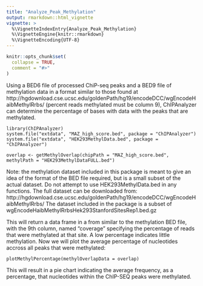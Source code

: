 ```yaml
---
title: "Analyze_Peak_Methylation"
output: rmarkdown::html_vignette
vignette: >
  %\VignetteIndexEntry{Analyze_Peak_Methylation}
  %\VignetteEngine{knitr::rmarkdown}
  %\VignetteEncoding{UTF-8}
---
```


```r
knitr::opts_chunk$set(
  collapse = TRUE,
  comment = "#>"
)
```

Using a BED6 file of processed ChiP-seq peaks and a BED9 file of methylation data in a format similar to those found at http://hgdownload.cse.ucsc.edu/goldenPath/hg19/encodeDCC/wgEncodeHaibMethylRrbs/ (percent reads methylated must be column 9), ChIPAnalyzer can determine the percentage of bases with data with the peaks that are methylated.

```
library(ChIPAnalyzer)
system.file("extdata", "MAZ_high_score.bed", package = "ChIPAnalyzer")
system.file("extdata", "HEK293MethylData.bed", package = "ChIPAnalyzer")

overlap <- getMethylOverlap(chipPath = "MAZ_high_score.bed", methylPath = "HEK293MethylDataFULL.bed")
```
Note: the methylation dataset included in this package is meant to give an idea of the format of the BED file required, but is a small subset of the actual dataset. Do not attempt to use HEK293MethylData.bed in any functions. The full dataset can be downloaded from: http://hgdownload.cse.ucsc.edu/goldenPath/hg19/encodeDCC/wgEncodeHaibMethylRrbs/
The dataset included in the package is a subset of wgEncodeHaibMethylRrbsHek293StanfordSitesRep1.bed.gz

This will return a data frame in a from similar to the methylation BED file, with the 9th column, named "coverage" specifying the percentage of reads that were methylated at that site. A low percentage indicates little methylation. Now we will plot the average percentage of nucleotides accross all peaks that were methylated:

```
plotMethylPercentage(methylOverlapData = overlap)
```

This will result in a pie chart indicating the average frequency, as a percentage, that nucleotides within the ChIP-SEQ peaks were methylated.
